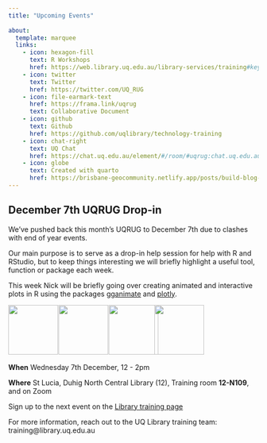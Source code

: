 ```yaml
---
title: "Upcoming Events"
 
about:
  template: marquee 
  links:
    - icon: hexagon-fill
      text: R Workshops
      href: https://web.library.uq.edu.au/library-services/training#keyword=Rstudio
    - icon: twitter
      text: Twitter
      href: https://twitter.com/UQ_RUG
    - icon: file-earmark-text
      href: https://frama.link/uqrug
      text: Collaborative Document
    - icon: github
      text: Github
      href: https://github.com/uqlibrary/technology-training
    - icon: chat-right
      text: UQ Chat
      href: https://chat.uq.edu.au/element/#/room/#uqrug:chat.uq.edu.au
    - icon: globe
      text: Created with quarto
      href: https://brisbane-geocommunity.netlify.app/posts/build-blog-w-quarto/
---
```


## December 7th UQRUG Drop-in

We've pushed back this month's UQRUG to December 7th due to clashes with end of year events.

Our main purpose is to serve as a drop-in help session for help with R and RStudio, but to keep things interesting we will briefly highlight a useful tool, function or package each week.

This week Nick will be briefly going over creating animated and interactive plots in R using the packages [gganimate](https://gganimate.com/) and [plotly](https://plotly.com/r/animations/).

<p float="left">

<img src="https://uqrug.netlify.app/uqrug.png" height="100" style="margin-right:-0.2em;"/> <img src="images/rstudio_logo.jpeg" height="100" style="margin-right:-0.2em;"/> <img src="images/gganimate_logo.png" height="100" style="margin-right:-0.89em;"/> <img src="images/plotly_logo.png" height="100"/>

</p>

**When** Wednesday 7th December, 12 - 2pm

**Where** St Lucia, Duhig North Central Library (12), Training room **12-N109**, and on Zoom

Sign up to the next event on the [Library training page](https://web.library.uq.edu.au/library-services/training#keyword=UQRUG)

For more information, reach out to the UQ Library training team: training\@library.uq.edu.au
